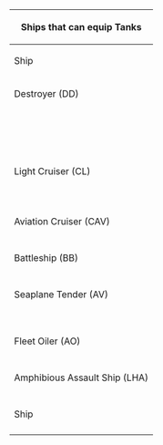 {| class="mw-collapsible mw-collapsed wikitable" style="text-align: center;"
! colspan="6" |Ships that can equip Tanks
|-
! Ship
! {{EquipmentCardKai|Daihatsu Landing Craft (Type 89 Medium Tank & Landing Force)|size=50px}}
! {{EquipmentCardKai|Special Type 2 Amphibious Tank|size=50px}}
! Ship
! {{EquipmentCardKai|Daihatsu Landing Craft (Type 89 Medium Tank & Landing Force)|size=50px}}
! {{EquipmentCardKai|Special Type 2 Amphibious Tank|size=50px}}
|-
!colspan="6"| Destroyer (DD)
|-
| {{ShipBattleCardKai|Satsuki/Kai Ni}}
| style="color:green;" |Yes
| style="color:green;" |Yes
| {{ShipBattleCardKai|Fumizuki/Kai Ni}}
| style="color:green;" |Yes
| style="color:green;" |Yes
|-
| {{ShipBattleCardKai|Hibiki/Kai Ni}}
| style="color:green;" |Yes
| style="color:green;" |Yes
| {{ShipBattleCardKai|Umikaze/Kai Ni}}
| style="color:green;" |Yes
| style="color:green;" |Yes
|-
| {{ShipBattleCardKai|Asashio/Kai Ni D}}
| style="color:green;" |Yes
| style="color:green;" |Yes
| {{ShipBattleCardKai|Ooshio/Kai Ni }}
| style="color:green;" |Yes
| style="color:green;" |Yes
|-
| {{ShipBattleCardKai|Michishio/Kai Ni}}
| style="color:green;" |Yes
| style="color:green;" |Yes
| {{ShipBattleCardKai|Arashio/Kai Ni}}
| style="color:green;" |Yes
| style="color:green;" |Yes
|-
| {{ShipBattleCardKai|Arare/Kai Ni}}
| style="color:green;" |Yes
| style="color:green;" |Yes
| {{ShipBattleCardKai|Kasumi/Kai Ni}}
| style="color:green;" |Yes
| style="color:green;" |Yes
|-
!colspan="6"|
|-
| {{ShipBattleCardKai|Mutsuki/Kai Ni}}
| style="color:green;" |Yes
| style="color:red;" |No
| {{ShipBattleCardKai|Kisaragi/Kai Ni}}
| style="color:green;" |Yes
| style="color:red;" |No
|-
| {{ShipBattleCardKai|Mikazuki/Kai}}
| style="color:green;" |Yes
| style="color:red;" |No
| {{ShipBattleCardKai|Ariake/Kai}}
| style="color:green;" |Yes
| style="color:red;" |No
|-
| {{ShipBattleCardKai|Kawakaze/Kai Ni}}
| style="color:green;" |Yes
| style="color:red;" |No
| {{ShipBattleCardKai|Murasame/Kai Ni}}
| style="color:green;" |Yes
| style="color:red;" |No
|-
| {{ShipBattleCardKai|Makigumo/Kai Ni}}
| style="color:green;" |Yes
| style="color:red;" |No
|
|
|
|-
| {{ShipBattleCardKai|Shiratsuyu/Kai Ni}}
| style="color:red;" |No
| style="color:green;" |Yes
| {{ShipBattleCardKai|Kuroshio/Kai Ni}}
| style="color:red;" |No
| style="color:green;" |Yes
|-
| {{ShipBattleCardKai|Yukikaze/Kai Ni}}
| style="color:red;" |No
| style="color:green;" |Yes
| {{ShipBattleCardKai|Kazagumo/Kai Ni}}
| style="color:red;" |No
| style="color:green;" |Yes
|-
| {{ShipBattleCardKai|Okinami/Kai Ni}}
| style="color:red;" |No
| style="color:green;" |Yes
| {{ShipBattleCardKai|Asashimo/Kai Ni}}
| style="color:red;" |No
| style="color:green;" |Yes
|-
!colspan="6"| Light Cruiser (CL)
|-
| {{ShipBattleCardKai|Tatsuta/Kai Ni}}
| style="color:green;" |Yes
| style="color:green;" |Yes
| {{ItemStack|item = {{ShipBattleCardKai|Kuma/Kai Ni D}}|text = Kai Ni D}}
| style="color:green;" |Yes
| style="color:green;" |Yes
|-
| {{ShipBattleCardKai|Tama/Kai Ni}}
| style="color:green;" |Yes
| style="color:green;" |Yes
| {{ShipBattleCardKai|Yura/Kai Ni}}
| style="color:green;" |Yes
| style="color:green;" |Yes
|-
| {{ShipBattleCardKai|Kinu/Kai Ni}}
| style="color:green;" |Yes
| style="color:green;" |Yes
| {{ShipBattleCardKai|Abukuma/Kai Ni}}
| style="color:green;" |Yes
| style="color:green;" |Yes
|-
| {{ItemStack|item = {{ShipBattleCardKai|Yuubari/Kai Ni Toku}}|text = Kai Ni Toku}}
| style="color:green;" |Yes
| style="color:green;" |Yes
| {{ShipBattleCardKai|Gotland/Andra}}
| style="color:green;" |Yes
| style="color:red;" |No
|-
| {{ShipBattleCardKai|Noshiro/Kai Ni}}
| style="color:red;" |No
| style="color:green;" |Yes
| {{ShipBattleCardKai|Yahagi/Kai Ni}}
| style="color:red;" |No
| style="color:green;" |Yes
|-
!colspan="6"| Aviation Cruiser (CAV)
|-
| {{ItemStack|item = {{ShipBattleCardKai|Mogami/Kai Ni Toku}}|text = Kai Ni Toku}}
| style="color:green;" |Yes
| style="color:green;" |Yes
|
|
|
|-
!colspan="6"| Battleship (BB)
|-
| {{ShipBattleCardKai|Nagato/Kai Ni}}
| style="color:green;" |Yes
| style="color:green;" |Yes
| {{ShipBattleCardKai|Mutsu/Kai Ni}}
| style="color:red;" |No
| style="color:green;" |Yes
|-
!colspan="6"| Seaplane Tender (AV)
|-
| {{ShipBattleCardKai|Kamoi/Kai}}
| style="color:green;" |Yes
| style="color:green;" |Yes
| {{ShipBattleCardKai|Chitose}}
| style="color:green;" |Yes
| style="color:green;" |Yes
|-
| {{ShipBattleCardKai|Chiyoda}}
| style="color:green;" |Yes
| style="color:green;" |Yes
| {{ShipBattleCardKai|Mizuho}}
| style="color:green;" |Yes
| style="color:green;" |Yes
|-
| {{ShipBattleCardKai|Akitsushima/Kai}}
| style="color:green;" |Yes
| style="color:green;" |Yes
| {{ShipBattleCardKai|Commandant Teste/Kai}}
| style="color:green;" |Yes
| style="color:green;" |Yes
|-
| {{ShipBattleCardKai|Nisshin}}
| style="color:green;" |Yes
| style="color:red;" |No
| {{ShipBattleCardKai|Nisshin/Kai}}
| style="color:green;" |Yes
| style="color:green;" |Yes
|-
!colspan="6"| Fleet Oiler (AO)
|-
| {{ShipBattleCardKai|Kamoi/Kai Bo}}
| style="color:green;" |Yes
| style="color:green;" |Yes
| {{ShipBattleCardKai|Hayasui/Kai}}
| style="color:green;" |Yes
| style="color:green;" |Yes
|-
!colspan="6"| Amphibious Assault Ship (LHA)
|-
| {{ShipBattleCardKai|Shinshuu Maru}}
| style="color:green;" |Yes
| style="color:green;" |Yes
| {{ShipBattleCardKai|Akitsu Maru}}
| style="color:green;" |Yes
| style="color:green;" |Yes
|-
! Ship
! {{EquipmentCardKai|Daihatsu Landing Craft (Type 89 Medium Tank & Landing Force)|size=50px}}
! {{EquipmentCardKai|Special Type 2 Amphibious Tank|size=50px}}
! Ship
! {{EquipmentCardKai|Daihatsu Landing Craft (Type 89 Medium Tank & Landing Force)|size=50px}}
! {{EquipmentCardKai|Special Type 2 Amphibious Tank|size=50px}}
|-
! colspan="6" | {{edit|Template:Hard_Anti-installation_Weapons}}
|}